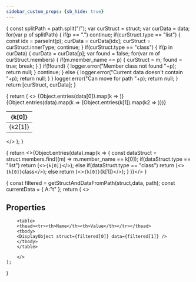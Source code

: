 ```yaml
---
sidebar_custom_props: {sb_hide: true}
---
```



{
    const splitPath = path.split("/");
    var curStruct = struct;
    var curData = data;
    for(var p of splitPath)
    {
        if(p == ".")
            continue;
        if(curStruct.type == "list")
        {
            const idx = parseInt(p);
            curData = curData[idx];
            curStruct = curStruct.innerType;
            continue;
        }
        if(curStruct.type == "class")
        {
            if(p in curData)
            {
                curData = curData[p];
                var found = false;
                for(var m of curStruct.members)
                {
                    if(m.member_name == p)
                    {
                        curStruct = m;
                        found = true;
                        break;
                    }
                }
                if(!found)
                {
                    logger.error("Member class not found "+p);
                    return null;
                }
                continue;
            }
            else
            {
                logger.error("Current data doesn't contain "+p);
                return null;
            }
        }
        logger.error("Can move for path "+p);
        return null;
    }
    return [curStruct, curData];
}

{
    return (
        <>
        <table>
        <thead><tr>{Object.entries(data[0]).map(k => <th>{k[0]}</th>)}</tr></thead>
        <tbody>
        {Object.entries(data).map(k => <tr>{Object.entries(k[1]).map(k2 => <td>{k2[1]}</td>)}</tr>)}
        </tbody>
        </table>
        </>
    );
}

{
    return <>{Object.entries(data).map(k => {
        const dataStruct = struct.members.find((m) => m.member_name == k[0]);
        if(dataStruct.type == "list")
            return (<><tr><td><code>{k[0]}</code></td><td><DisplayList struct={dataStruct} data={k[1]} /></td></tr></>);
        else if(dataStruct.type == "class")
            return (<><tr><td><code>{k[0]}</code></td><td>class</td></tr></>);
        else
            return (<><tr><td><code>{k[0]}</code></td><td>{k[1]}</td></tr></>);
    }
    )}</>
}

{
    const filtered = getStructAndDataFromPath(struct,data, path);
    const currentData = {
        A:"t"
    };
    return (
        <>
        <h2>Properties</h2>

        <table>
        <thead><tr><th>Name</th><th>Value</th></tr></thead>
        <tbody>
        <DisplayObject struct={filtered[0]} data={filtered[1]} />
        </tbody>
        </table>

        </>
    );
}

<DisplayData struct={diva_struct} data={diva_data} path="./CDENCMNHNGA_Divas/4" />

